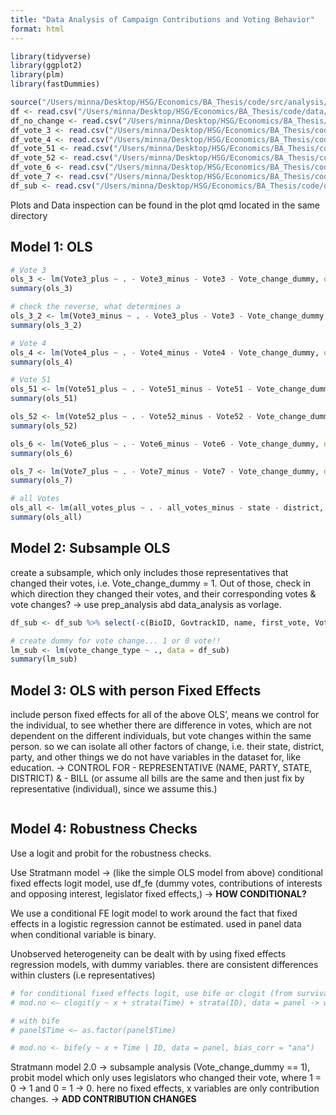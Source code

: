 ```yaml
---
title: "Data Analysis of Campaign Contributions and Voting Behavior"
format: html
---
```

```r
library(tidyverse)
library(ggplot2)
library(plm)
library(fastDummies)

source("/Users/minna/Desktop/HSG/Economics/BA_Thesis/code/src/analysis/analysis_prep_functions.R")
df <- read.csv("/Users/minna/Desktop/HSG/Economics/BA_Thesis/code/data/analysis/df.csv")
df_no_change <- read.csv("/Users/minna/Desktop/HSG/Economics/BA_Thesis/code/data/analysis/df_no_change.csv")
df_vote_3 <- read.csv("/Users/minna/Desktop/HSG/Economics/BA_Thesis/code/data/analysis/df_vote_3.csv")
df_vote_4 <- read.csv("/Users/minna/Desktop/HSG/Economics/BA_Thesis/code/data/analysis/df_vote_4.csv")
df_vote_51 <- read.csv("/Users/minna/Desktop/HSG/Economics/BA_Thesis/code/data/analysis/df_vote_51.csv")
df_vote_52 <- read.csv("/Users/minna/Desktop/HSG/Economics/BA_Thesis/code/data/analysis/df_vote_52.csv")
df_vote_6 <- read.csv("/Users/minna/Desktop/HSG/Economics/BA_Thesis/code/data/analysis/df_vote_6.csv")
df_vote_7 <- read.csv("/Users/minna/Desktop/HSG/Economics/BA_Thesis/code/data/analysis/df_vote_7.csv")
df_sub <- read.csv("/Users/minna/Desktop/HSG/Economics/BA_Thesis/code/data/analysis/df_sub.csv")
```

Plots and Data inspection can be found in the plot qmd located in the same directory

## Model 1: OLS
```r
# Vote 3
ols_3 <- lm(Vote3_plus ~ . - Vote3_minus - Vote3 - Vote_change_dummy, data = df_vote_3)
summary(ols_3)

# check the reverse, what determines a
ols_3_2 <- lm(Vote3_minus ~ . - Vote3_plus - Vote3 - Vote_change_dummy, data = df_vote_3)
summary(ols_3_2)

# Vote 4
ols_4 <- lm(Vote4_plus ~ . - Vote4_minus - Vote4 - Vote_change_dummy, data = df_vote_4)
summary(ols_4)

# Vote 51
ols_51 <- lm(Vote51_plus ~ . - Vote51_minus - Vote51 - Vote_change_dummy, data = df_vote_51)
summary(ols_51)

ols_52 <- lm(Vote52_plus ~ . - Vote52_minus - Vote52 - Vote_change_dummy, data = df_vote_52)
summary(ols_52)

ols_6 <- lm(Vote6_plus ~ . - Vote6_minus - Vote6 - Vote_change_dummy, data = df_vote_6)
summary(ols_6)

ols_7 <- lm(Vote7_plus ~ . - Vote7_minus - Vote7 - Vote_change_dummy, data = df_vote_7)
summary(ols_7)


```

```r
# all Votes
ols_all <- lm(all_votes_plus ~ . - all_votes_minus - state - district, data = df_no_change)
summary(ols_all)
```


## Model 2: Subsample OLS 
create a subsample, which only includes those representatives that changed their votes, i.e. Vote_change_dummy = 1. Out of those, check in which direction they changed their votes, and their corresponding votes & vote changes? -> use prep_analysis abd data_analysis as vorlage.
```r
df_sub <- df_sub %>% select(-c(BioID, GovtrackID, name, first_vote, Vote_change, Vote_count, Vote_change_dummy, first_name, last_name, district, Vote3, Vote4, Vote51, Vote52, Vote6, Vote7, state, vote_change_year, opensecrets_id))

# create dummy for vote change... 1 or 0 vote!!
lm_sub <- lm(vote_change_type ~ ., data = df_sub)
summary(lm_sub)
```

## Model 3: OLS with person Fixed Effects
include person fixed effects for all of the above OLS', means we control for the individual, to see whether there are difference in votes, which are not dependent on the different individuals, but vote changes within the same person. so we can isolate all other factors of change, i.e. their state, district, party, and other things we do not have variables in the dataset for, like education.
-> CONTROL FOR - REPRESENTATIVE (NAME, PARTY, STATE, DISTRICT) & - BILL (or assume all bills are the same and then just fix by representative (individual), since we assume this.)

```r


```

## Model 4: Robustness Checks 
Use a logit and probit for the robustness checks.

Use Stratmann model -> (like the simple OLS model from above) conditional fixed effects logit model, use df_fe (dummy votes, contributions of interests and opposing interest, legislator fixed effects,) -> **HOW CONDITIONAL?**

We use a conditional FE logit model to work around the fact that fixed effects in a logistic regression cannot be estimated. used in panel data when conditional variable is binary. 

Unobserved heterogeneity can be dealt with by using fixed effects regression models, with dummy variables. there are consistent differences within clusters (i.e representatives)

```r
# for conditional fixed effects logit, use bife or clogit (from survival package)
# mod.no <– clogit(y ~ x + strata(Time) + strata(ID), data = panel -> where you fix Time and ID

# with bife
# panel$Time <– as.factor(panel$Time)

# mod.no <- bife(y ~ x + Time | ID, data = panel, bias_corr = "ana")


```

Stratmann model 2.0 -> subsample analysis (Vote_change_dummy == 1), probit model which only uses legislators who changed their vote, where 1 = 0 -> 1 and 0 = 1 -> 0. here no fixed effects, x variables are only contribution changes. -> **ADD CONTRIBUTION CHANGES**

```r

```
